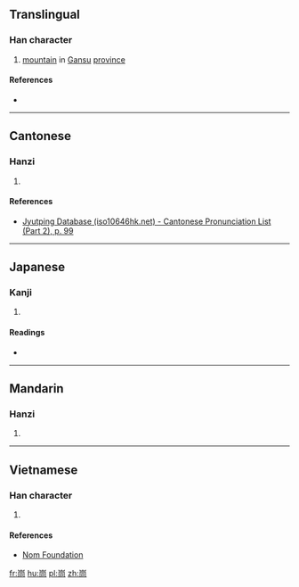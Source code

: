 ==Translingual==

===Han character===
{{Han char|rn=46|rad=山|as=06|sn=9|four=|canj=山月一口 (UBMR), X山月一口 (XUBMR)|ids=⿱山同}}

# [[mountain]] in [[Gansu]] [[province]]

====References====
* {{Han ref|kx=0311.050|dkj=08039|hdz=10770.110|uh=5CDD|ud=23773}}

----

==Cantonese==

===Hanzi===
{{yue-hanzi|jyut=[[tung4]], [[dung6]]|y=tung4, dung6}}

# {{defn|lang=yue|sort=山06}}

====References====
* [http://www.iso10646hk.net/jp/document/download.jsp Jyutping Database (iso10646hk.net) - Cantonese Pronunciation List (Part 2), p. 99]

----

==Japanese==

===Kanji===
{{ja-kanji|grade=|rs=山06}}

# {{defn|lang=ja|sort=山06}}

====Readings====
* {{ja-readings|on=[[とう]] (tō), [[ず]] (zu)|kun=[[えびす]] (ebisu)}}

----

==Mandarin==

===Hanzi===
{{cmn-hanzi|pin=[[tóng]] ([[tong2]])|wg=t'ung<sup>2</sup>}}

# {{defn|lang=cmn|sort=山06}}

----

==Vietnamese==

===Han character===
{{vi-readings|rs=山06| hanviet = [[động]], [[đỗng]]}}

# {{defn|lang=vi|sort=山06}}

====References====
*[http://nomfoundation.org/common/nom_details.php?codepoint=5cdd Nom Foundation]

[[fr:峝]]
[[hu:峝]]
[[pl:峝]]
[[zh:峝]]
